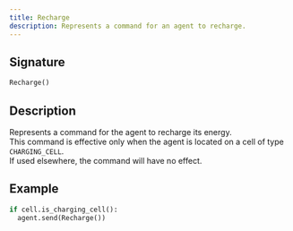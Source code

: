 ```yaml
---
title: Recharge
description: Represents a command for an agent to recharge.
---
```


## Signature

```py
Recharge()
```

## Description

Represents a command for the agent to recharge its energy.  
This command is effective only when the agent is located on a cell of type `CHARGING_CELL`.  
If used elsewhere, the command will have no effect.

## Example

```py
if cell.is_charging_cell():
  agent.send(Recharge())
```
